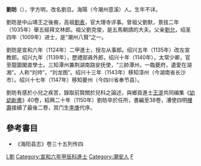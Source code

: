 '''劉昉'''（{{bd|？||1150年|catIdx=L}}），字方明，改名劉旦。海陽（今潮州意溪）人。生年不详。

劉昉是中山靖王之後裔，高祖[[劉表|劉表]]，官大理寺评事。曾祖父劉默，景技二年（1035年）舉五經拜文林郎。祖父劉克俊，是五馬朝請的大夫。父亲[[劉允|劉允]]，绍圣四年（1009年）进士，是“潮州八賢”之一。

劉昉是宣和六年（1124年）二甲進士，授左从事郎。绍兴五年（1135年）改左宣教郎。绍兴九年（1139年），歷禮部員外郎，绍兴十年（1140年），太常少卿，官至龍圖閣直學士。三知潭州兼荆湖南路安抚使，“三帥潭州，一臨夔府，遺愛在湖湘”。人称“刘帅”，“刘龙图”。绍兴十三年（1143年）移知漳州（今湖南省长沙市）。绍兴十七年（1147年）移知夔州（今四川省奉节县）。

劉昉有感於小兒之疾苦，錄取前賢關於兒科之論述，與鄉貢進士[[王湜|王湜]]共同编集《[[幼幼新書|幼幼新書]]》40卷，紹興二十年（1150年）劉昉卒於任所，書編至38卷，漕使四明[[樓壽|樓壽]]接續了最後二卷，其门生[[李庚|李庚]]代序。

==參考書目==
* 《海阳县志》卷三十五列传四

[[Category:宋朝醫學家|L劉]]
[[Category:宣和六年甲辰科進士|Category:宣和六年甲辰科進士]]
[[Category:潮安人|Category:潮安人]]
[[Category:劉姓|F]]